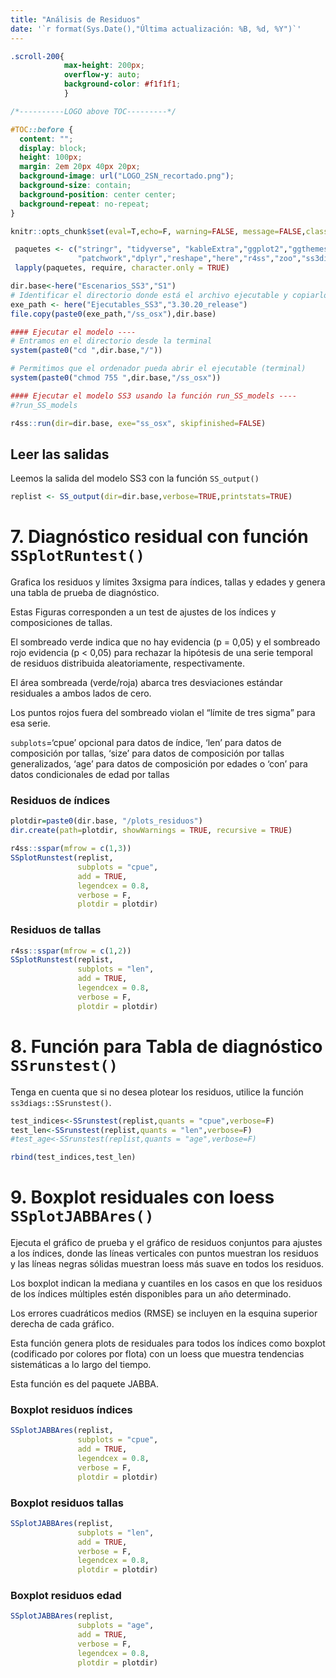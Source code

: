```yaml
---
title: "Análisis de Residuos"
date: '`r format(Sys.Date(),"Última actualización: %B, %d, %Y")`'
---
```




```css


.scroll-200{
            max-height: 200px; 
            overflow-y: auto; 
            background-color: #f1f1f1;
            }
```



```css

/*----------LOGO above TOC---------*/

#TOC::before {
  content: "";
  display: block;
  height: 100px;
  margin: 2em 20px 40px 20px;
  background-image: url("LOGO_2SN_recortado.png");
  background-size: contain;
  background-position: center center;
  background-repeat: no-repeat;
}

```



```r
knitr::opts_chunk$set(eval=T,echo=F, warning=FALSE, message=FALSE,class.output="scroll-200",fig.align = "center")
```


```r
 paquetes <- c("stringr", "tidyverse", "kableExtra","ggplot2","ggthemes",
               "patchwork","dplyr","reshape","here","r4ss","zoo","ss3diags")
 lapply(paquetes, require, character.only = TRUE)
```

```r
dir.base<-here("Escenarios_SS3","S1")
# Identificar el directorio donde está el archivo ejecutable y copiarlo
exe_path <- here("Ejecutables_SS3","3.30.20_release")
file.copy(paste0(exe_path,"/ss_osx"),dir.base)

```

```r
#### Ejecutar el modelo ----
# Entramos en el directorio desde la terminal
system(paste0("cd ",dir.base,"/"))

# Permitimos que el ordenador pueda abrir el ejecutable (terminal)
system(paste0("chmod 755 ",dir.base,"/ss_osx"))

#### Ejecutar el modelo SS3 usando la función run_SS_models ----
#?run_SS_models

r4ss::run(dir=dir.base, exe="ss_osx", skipfinished=FALSE)
```


## Leer las salidas

Leemos la salida del modelo SS3  con la función `SS_output()`
```r
replist <- SS_output(dir=dir.base,verbose=TRUE,printstats=TRUE)

```

# 7. Diagnóstico residual con función `SSplotRuntest()`

Grafica los residuos y límites 3xsigma para índices, tallas y edades y genera una tabla de prueba de diagnóstico.

Estas Figuras corresponden a un test de ajustes de los índices y composiciones de tallas. 

El sombreado verde indica que no hay evidencia (p = 0,05) y el sombreado rojo evidencia (p < 0,05) para rechazar la hipótesis de una serie temporal de residuos distribuida aleatoriamente, respectivamente.

El área sombreada (verde/roja) abarca tres desviaciones estándar residuales a ambos lados de cero.

Los puntos rojos fuera del sombreado violan el “límite de tres sigma” para esa serie.



`subplots`='cpue' opcional para datos de índice,
          'len' para datos de composición por tallas,
          'size' para datos de composición por tallas  generalizados,
          'age' para datos de composición por edades o
          'con' para datos condicionales de edad por tallas
          
          
          
### Residuos de índices
  
```r
plotdir=paste0(dir.base, "/plots_residuos")
dir.create(path=plotdir, showWarnings = TRUE, recursive = TRUE)

r4ss::sspar(mfrow = c(1,3))
SSplotRunstest(replist, 
               subplots = "cpue", 
               add = TRUE,
               legendcex = 0.8, 
               verbose = F,
               plotdir = plotdir)

```




### Residuos de tallas

```r
r4ss::sspar(mfrow = c(1,2))
SSplotRunstest(replist, 
               subplots = "len", 
               add = TRUE,
               legendcex = 0.8, 
               verbose = F,
               plotdir = plotdir)
```

# 8. Función para Tabla de diagnóstico `SSrunstest()`

Tenga en cuenta que si no desea plotear los residuos, utilice la función `ss3diags::SSrunstest()`.

```r
test_indices<-SSrunstest(replist,quants = "cpue",verbose=F)
test_len<-SSrunstest(replist,quants = "len",verbose=F)
#test_age<-SSrunstest(replist,quants = "age",verbose=F)

rbind(test_indices,test_len)

```

# 9. Boxplot residuales con loess `SSplotJABBAres()`

Ejecuta el gráfico de prueba y el gráfico de residuos conjuntos para ajustes a los índices, donde las líneas verticales con puntos muestran los residuos y las líneas negras sólidas muestran loess más suave en todos los residuos. 

Los boxplot indican la mediana y cuantiles en los casos en que los residuos de los índices múltiples estén disponibles para un año determinado.

Los errores cuadráticos medios (RMSE) se incluyen en la esquina superior derecha de cada gráfico.

Esta función genera plots de residuales para todos los índices como boxplot (codificado por colores por flota) con un loess que muestra  tendencias sistemáticas a lo largo del tiempo. 
 
Esta función es del paquete JABBA.




### Boxplot residuos índices 
```r
SSplotJABBAres(replist, 
               subplots = "cpue", 
               add = TRUE,
               legendcex = 0.8,  
               verbose = F,
               plotdir = plotdir)
```


### Boxplot residuos tallas
```r
SSplotJABBAres(replist, 
               subplots = "len", 
               add = TRUE, 
               verbose = F,
               legendcex = 0.8,
               plotdir = plotdir)
```


### Boxplot residuos edad
```r
SSplotJABBAres(replist, 
               subplots = "age", 
               add = TRUE, 
               verbose = F,
               legendcex = 0.8,
               plotdir = plotdir)
```

